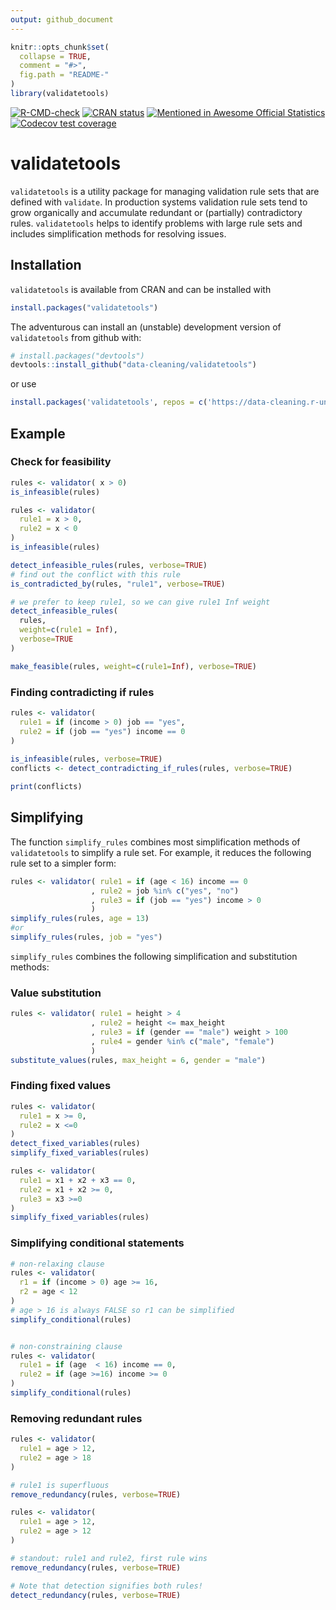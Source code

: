 ```yaml
---
output: github_document
---
```


<!-- README.md is generated from README.Rmd. Please edit that file -->

```r
knitr::opts_chunk$set(
  collapse = TRUE,
  comment = "#>",
  fig.path = "README-"
)
library(validatetools)
```

<!-- badges: start -->
[![R-CMD-check](https://github.com/data-cleaning/validatetools/actions/workflows/R-CMD-check.yaml/badge.svg)](https://github.com/data-cleaning/validatetools/actions/workflows/R-CMD-check.yaml)
[![CRAN status](https://www.r-pkg.org/badges/version/validatetools)](https://CRAN.R-project.org/package=validatetools)
[![Mentioned in Awesome Official Statistics](https://awesome.re/mentioned-badge.svg)](http://www.awesomeofficialstatistics.org)
[![Codecov test coverage](https://codecov.io/gh/data-cleaning/validatetools/graph/badge.svg)](https://app.codecov.io/gh/data-cleaning/validatetools)
<!-- badges: end -->

# validatetools

`validatetools` is a utility package for managing validation rule sets that are defined with `validate`.
In production systems validation rule sets tend to grow organically and accumulate redundant or (partially)
contradictory rules. `validatetools` helps to identify problems with large rule sets and includes simplification
methods for resolving issues.

## Installation

`validatetools` is available from CRAN and can be installed with

```r
install.packages("validatetools")
```

The adventurous can install an (unstable) development version of `validatetools` from github with:

``` r
# install.packages("devtools")
devtools::install_github("data-cleaning/validatetools")
```
or use

```r
install.packages('validatetools', repos = c('https://data-cleaning.r-universe.dev', 'https://cloud.r-project.org'))
```

## Example

### Check for feasibility

```r
rules <- validator( x > 0)
is_infeasible(rules)

rules <- validator(
  rule1 = x > 0,
  rule2 = x < 0
)
is_infeasible(rules)

detect_infeasible_rules(rules, verbose=TRUE)
# find out the conflict with this rule
is_contradicted_by(rules, "rule1", verbose=TRUE)

# we prefer to keep rule1, so we can give rule1 Inf weight
detect_infeasible_rules(
  rules, 
  weight=c(rule1 = Inf), 
  verbose=TRUE
)

make_feasible(rules, weight=c(rule1=Inf), verbose=TRUE)
```

### Finding contradicting if rules


```r
rules <- validator(
  rule1 = if (income > 0) job == "yes",
  rule2 = if (job == "yes") income == 0
)
    
is_infeasible(rules, verbose=TRUE)
conflicts <- detect_contradicting_if_rules(rules, verbose=TRUE)
```


```r
print(conflicts)
```

## Simplifying 

The function `simplify_rules` combines most simplification methods of `validatetools` to simplify a rule set.
For example, it reduces the following rule set to a simpler form:

```r
rules <- validator( rule1 = if (age < 16) income == 0
                  , rule2 = job %in% c("yes", "no")
                  , rule3 = if (job == "yes") income > 0
                  )
simplify_rules(rules, age = 13)
#or 
simplify_rules(rules, job = "yes")
```

`simplify_rules` combines the following simplification and substitution methods:


### Value substitution

```r
rules <- validator( rule1 = height > 4
                  , rule2 = height <= max_height
                  , rule3 = if (gender == "male") weight > 100
                  , rule4 = gender %in% c("male", "female")
                  )
substitute_values(rules, max_height = 6, gender = "male")
```

### Finding fixed values

```r
rules <- validator( 
  rule1 = x >= 0, 
  rule2 = x <=0
)
detect_fixed_variables(rules)
simplify_fixed_variables(rules)

rules <- validator(
  rule1 = x1 + x2 + x3 == 0,
  rule2 = x1 + x2 >= 0,
  rule3 = x3 >=0
)
simplify_fixed_variables(rules)
```

### Simplifying conditional statements

```r
# non-relaxing clause
rules <- validator( 
  r1 = if (income > 0) age >= 16,
  r2 = age < 12
)
# age > 16 is always FALSE so r1 can be simplified
simplify_conditional(rules)


# non-constraining clause
rules <- validator( 
  rule1 = if (age  < 16) income == 0,
  rule2 = if (age >=16) income >= 0
)
simplify_conditional(rules)
```

### Removing redundant rules

```r
rules <- validator(
  rule1 = age > 12,
  rule2 = age > 18
)

# rule1 is superfluous
remove_redundancy(rules, verbose=TRUE)

rules <- validator(
  rule1 = age > 12,
  rule2 = age > 12
)

# standout: rule1 and rule2, first rule wins
remove_redundancy(rules, verbose=TRUE)

# Note that detection signifies both rules!
detect_redundancy(rules, verbose=TRUE)
```
